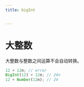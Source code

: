 ```yaml
---
title: bigInt


---
```


# 大整数

大整数与整数之间运算不会自动转换。

```js
12 + 12n; // error
BigInt(12) + 12n; // 24n
12 + Number(12n); // 24
```

            